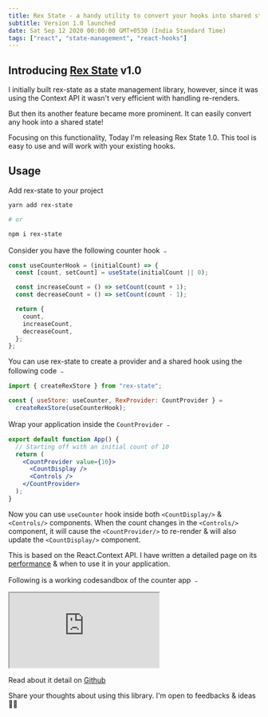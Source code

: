 ```yaml
---
title: Rex State - a handy utility to convert your hooks into shared states
subtitle: Version 1.0 launched
date: Sat Sep 12 2020 00:00:00 GMT+0530 (India Standard Time)
tags: ["react", "state-management", "react-hooks"]
---
```


## Introducing [Rex State](https://github.com/react-native-toolkit/rex-state) v1.0

I initially built rex-state as a state management library, however, since it was using the Context API it wasn't very efficient with handling re-renders.

But then its another feature became more prominent. It can easily convert any hook into a shared state!

Focusing on this functionality, Today I'm releasing Rex State 1.0. This tool is easy to use and will work with your existing hooks.

## Usage

Add rex-state to your project

```sh
yarn add rex-state

# or

npm i rex-state
```

Consider you have the following counter hook ﹣

```jsx
const useCounterHook = (initialCount) => {
  const [count, setCount] = useState(initialCount || 0);

  const increaseCount = () => setCount(count + 1);
  const decreaseCount = () => setCount(count - 1);

  return {
    count,
    increaseCount,
    decreaseCount,
  };
};
```

You can use rex-state to create a provider and a shared hook using the following code ﹣

```jsx
import { createRexStore } from "rex-state";

const { useStore: useCounter, RexProvider: CountProvider } =
  createRexStore(useCounterHook);
```

Wrap your application inside the `CountProvider` ﹣

```jsx
export default function App() {
  // Starting off with an initial count of 10
  return (
    <CountProvider value={10}>
      <CountDisplay />
      <Controls />
    </CountProvider>
  );
}
```

Now you can use `useCounter` hook inside both `<CountDisplay/>` & `<Controls/>` components. When the count changes in the `<Controls/>` component, it will cause the `<CountProvider/>` to re-render & will also update the `<CountDisplay/>` component.

This is based on the React.Context API. I have written a detailed page on its [performance](https://rex-state.netlify.app/?path=/story/intro-performance--page) & when to use it in your application.

Following is a working codesandbox of the counter app ﹣

<iframe
  style={{
    width: "100%",
    height: "900px",
    outline: "1px solid #252525",
    border: 0,
    borderRadius: 8,
    marginBottom: 16,
    zIndex: 100,
  }}
  tabindex="-1"
  src="https://codesandbox.io/p/sandbox/rex-counter-2m4zy"
></iframe>

Read about it detail on [Github](https://github.com/react-native-toolkit/rex-state)

Share your thoughts about using this library. I'm open to feedbacks & ideas ✌🏽
